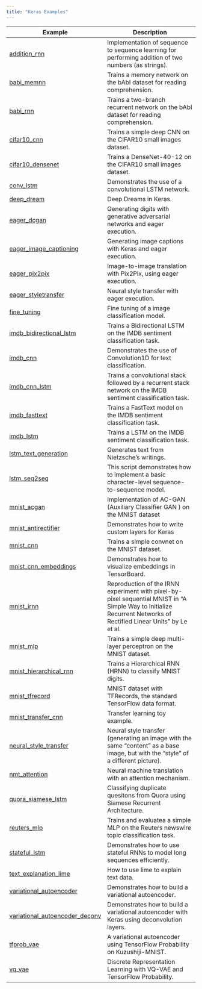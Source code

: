 ```yaml
---
title: "Keras Examples"
---
```


| Example  | Description   |
|----------------------|------------------------------------|
| [addition_rnn](/guide/keras/examples/addition_rnn) | Implementation of sequence to sequence learning for performing addition of two numbers (as strings). |
| [babi_memnn](/guide/keras/examples/babi_memnn) | Trains a memory network on the bAbI dataset for reading comprehension. |
| [babi_rnn](/guide/keras/examples/babi_rnn) | Trains a two-branch recurrent network on the bAbI dataset for reading comprehension. |
| [cifar10_cnn](/guide/keras/examples/cifar10_cnn) | Trains a simple deep CNN on the CIFAR10 small images dataset. |
| [cifar10_densenet](/guide/keras/examples/cifar10_densenet) | Trains a DenseNet-40-12 on the CIFAR10 small images dataset. |
| [conv_lstm](/guide/keras/examples/conv_lstm) | Demonstrates the use of a convolutional LSTM network. |
| [deep_dream](/guide/keras/examples/deep_dream) | Deep Dreams in Keras. |
| [eager_dcgan](/guide/keras/examples/eager_dcgan) | Generating digits with generative adversarial networks and eager execution. |
| [eager_image_captioning](/guide/keras/examples/eager_image_captioning) | Generating image captions with Keras and eager execution. |
| [eager_pix2pix](/guide/keras/examples/eager_pix2pix) | Image-to-image translation with Pix2Pix, using eager execution. |
| [eager_styletransfer](/guide/keras/examples/eager_styletransfer) | Neural style transfer with eager execution. |
| [fine_tuning](/guide/keras/examples/fine_tuning) | Fine tuning of a image classification model. | 
| [imdb_bidirectional_lstm](/guide/keras/examples/imdb_bidirectional_lstm) | Trains a Bidirectional LSTM on the IMDB sentiment classification task. |
| [imdb_cnn](/guide/keras/examples/imdb_cnn) | Demonstrates the use of Convolution1D for text classification. |
| [imdb_cnn_lstm](/guide/keras/examples/imdb_cnn_lstm) | Trains a convolutional stack followed by a recurrent stack network on the IMDB sentiment classification task. |
| [imdb_fasttext](/guide/keras/examples/imdb_fasttext) | Trains a FastText model on the IMDB sentiment classification task. |
| [imdb_lstm](/guide/keras/examples/imdb_lstm) | Trains a LSTM on the IMDB sentiment classification task. |
| [lstm_text_generation](/guide/keras/examples/lstm_text_generation) | Generates text from Nietzsche's writings. |
| [lstm_seq2seq](/guide/keras/examples/lstm_seq2seq) | This script demonstrates how to implement a basic character-level sequence-to-sequence model. |
| [mnist_acgan](/guide/keras/examples/mnist_acgan) | Implementation of AC-GAN (Auxiliary Classifier GAN ) on the MNIST dataset |
| [mnist_antirectifier](/guide/keras/examples/mnist_antirectifier) | Demonstrates how to write custom layers for Keras |
| [mnist_cnn](/guide/keras/examples/mnist_cnn) | Trains a simple convnet on the MNIST dataset. |
| [mnist_cnn_embeddings](/guide/keras/examples/mnist_cnn_embeddings) | Demonstrates how to visualize embeddings in TensorBoard. |
| [mnist_irnn](/guide/keras/examples/mnist_irnn) | Reproduction of the IRNN experiment with pixel-by-pixel sequential MNIST in "A Simple Way to Initialize Recurrent Networks of Rectified Linear Units" by Le et al. |
| [mnist_mlp](/guide/keras/examples/mnist_mlp) | Trains a simple deep multi-layer perceptron on the MNIST dataset. |
| [mnist_hierarchical_rnn](/guide/keras/examples/mnist_hierarchical_rnn) | Trains a Hierarchical RNN (HRNN) to classify MNIST digits. |
| [mnist_tfrecord](/guide/keras/examples/mnist_tfrecord) | MNIST dataset with TFRecords, the standard TensorFlow data format. |
| [mnist_transfer_cnn](/guide/keras/examples/mnist_transfer_cnn) | Transfer learning toy example. |
| [neural_style_transfer](/guide/keras/examples/neural_style_transfer) | Neural style transfer (generating an image with the same “content” as a base image, but with the “style” of a different picture). |
| [nmt_attention](/guide/keras/examples/nmt_attention) | Neural machine translation with an attention mechanism. |
| [quora_siamese_lstm](/guide/keras/examples/quora_siamese_lstm) | Classifying duplicate quesitons from Quora using Siamese Recurrent Architecture. | 
| [reuters_mlp](/guide/keras/examples/reuters_mlp) | Trains and evaluatea a simple MLP on the Reuters newswire topic classification task. |
| [stateful_lstm](/guide/keras/examples/stateful_lstm) | Demonstrates how to use stateful RNNs to model long sequences efficiently. |
| [text_explanation_lime](/guide/keras/examples/text_explanation_lime) | How to use lime to explain text data. |
| [variational_autoencoder](/guide/keras/examples/variational_autoencoder) | Demonstrates how to build a variational autoencoder. |
| [variational_autoencoder_deconv](/guide/keras/examples/variational_autoencoder_deconv) | Demonstrates how to build a variational autoencoder with Keras using deconvolution layers. |
| [tfprob_vae](/guide/keras/examples/tfprob_vae) | A variational autoencoder using TensorFlow Probability on Kuzushiji-MNIST. |
| [vq_vae](/guide/keras/examples/vq_vae) | Discrete Representation Learning with VQ-VAE and TensorFlow Probability. |

<!--
| [cifar10_resnet](cifar10_resnet) | Trains a ResNet on the CIFAR10 dataset. |
| [conv_filter_visualization](conv_filter_visualization) | Visualization of the filters of VGG16, via gradient ascent in input space. |
| [image_ocr](image_ocr) | Trains a convolutional stack followed by a recurrent stack and a CTC logloss function to perform optical character recognition (OCR). |
| [lstm_benchmark](lstm_benchmark) | Compares different LSTM implementations on the IMDB sentiment classification task. |
| [mnist_dataset_api](mnist_dataset_api) | MNIST classification with TensorFlow's Dataset API. |
| [mnist_net2net](mnist_net2net) | Reproduction of the Net2Net experiment with MNIST in "Net2Net: Accelerating Learning via Knowledge Transfer". |
| [mnist_siamese_graph](mnist_siamese_graph) | Trains a Siamese multi-layer perceptron on pairs of digits from the MNIST dataset. |
| [mnist_swwae](mnist_swwae) | Trains a Stacked What-Where AutoEncoder built on residual blocks on the MNIST dataset. |
| [neural_doodle](neural_doodle) | Neural doodle. |
| [reuters_mlp_relu_vs_selu](reuters_mlp_relu_vs_selu) | Compares self-normalizing MLPs with regular MLPs.  |
| [lstm_stateful](lstm_stateful) | Example script showing how to use a stateful LSTM model
+and how its stateless counterpart performs. |
-->


<!--

These examples are complete however don't yet work properly (see inline comments in 
scripts for details) so we aren't listing them.


| [pretrained_word_embeddings](pretrained_word_embeddings) | Loads pre-trained word embeddings (GloVe embeddings) into a frozen Keras Embedding layer, and uses it to train a text classification model on the 20 Newsgroup dataset. |

-->










